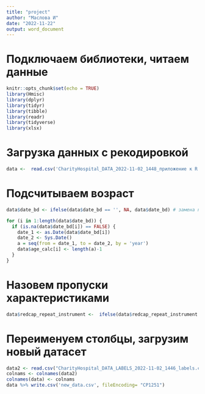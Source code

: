 ```yaml
---
title: "project"
author: "Маслова И"
date: "2022-11-22"
output: word_document
---
```


# Подключаем библиотеки, читаем данные

```r
knitr::opts_chunk$set(echo = TRUE)
library(Hmisc)
library(dplyr)
library(tidyr)
library(tibble)
library(readr)
library(tidyverse)
library(xlsx)
```



# Загрузка данных с рекодировкой

```r
data <-  read.csv('CharityHospital_DATA_2022-11-02_1448_приложение к R.csv', fileEncoding= "utf-8")
```

# Подсчитываем возраст

```r
data$date_bd <- ifelse(data$date_bd == '', NA, data$date_bd) # замена пустый ячеек на NA

for (i in 1:length(data$date_bd)) {
  if (is.na(data$date_bd[i]) == FALSE) {
    date_1 <- as.Date(data$date_bd[i])
    date_2 <- Sys.Date()
    a = seq(from = date_1, to = date_2, by = 'year')
    data$age_calc[i] <- length(a)-1
  }
}

```


# Назовем пропуски характеристиками

```r

data$redcap_repeat_instrument <-  ifelse(data$redcap_repeat_instrument == '', 'Характеристики', data$redcap_repeat_instrument)


```



# Переименуем столбцы, загрузим новый датасет

```r

data2 <- read.csv("CharityHospital_DATA_LABELS_2022-11-02_1446_labels.csv", encoding = "UTF-8")
colnams <- colnames(data2)
colnames(data) <- colnams
data %>% write.csv('new_data.csv', fileEncoding= "CP1251")

```



















